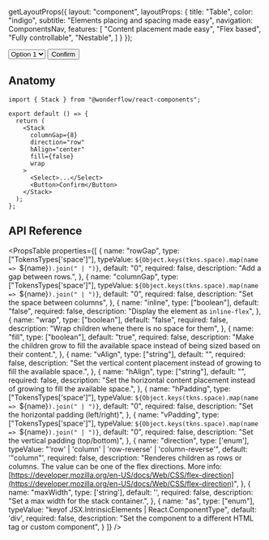 
  getLayoutProps({
    layout: "component",
    layoutProps: {
      title: "Table",
      color: "indigo",
      subtitle: "Elements placing and spacing made easy",
      navigation: ComponentsNav,
      features: [
        "Content placement made easy",
        "Flex based",
        "Fully controllable",
        "Nestable",
      ]
    }
  });


<LiveArea>
  <Stack
    columnGap={8}
    direction="row"
    hAlign="center"
    fill={false}
  >
    <Select>
      <option value="1">Option 1</option>
      <option value="2">Option 2</option>
      <option value="3">Option 3</option>
    </Select>
    <Button>Confirm</Button>
  </Stack>
</LiveArea>

## Anatomy

```tsx lines="1,5-14"
import { Stack } from "@wonderflow/react-components";

export default () => {
  return (
    <Stack
      columnGap={8}
      direction="row"
      hAlign="center"
      fill={false}
      wrap
    >
      <Select>...</Select>
      <Button>Confirm</Button>
    </Stack>
  );
};
```

## API Reference

<PropsTable
  properties={[
    {
      name: "rowGap",
      type: ["TokensTypes['space']"],
      typeValue: `${Object.keys(tkns.space).map(name => `${name}`).join(" | ")}`,
      default: "0",
      required: false,
      description: "Add a gap between rows.",
    },
    {
      name: "columnGap",
      type: ["TokensTypes['space']"],
      typeValue: `${Object.keys(tkns.space).map(name => `${name}`).join(" | ")}`,
      default: "0",
      required: false,
      description: "Set the space between columns",
    },
    {
      name: "inline",
      type: ["boolean"],
      default: "false",
      required: false,
      description: "Display the element as `inline-flex`",
    },
    {
      name: "wrap",
      type: ["boolean"],
      default: "false",
      required: false,
      description: "Wrap children whene there is no space for them",
    },
    {
      name: "fill",
      type: ["boolean"],
      default: "true",
      required: false,
      description: "Make the children grow to fill the available space instead of being sized based on their content.",
    },
    {
      name: "vAlign",
      type: ["string"],
      default: "",
      required: false,
      description:
        "Set the vertical content placement instead of growing to fill the available space.",
    },
    {
      name: "hAlign",
      type: ["string"],
      default: "",
      required: false,
      description:
        "Set the horizontal content placement instead of growing to fill the available space.",
    },
    {
      name: "hPadding",
      type: ["TokensTypes['space']"],
      typeValue: `${Object.keys(tkns.space).map(name => `${name}`).join(" | ")}`,
      default: "0",
      required: false,
      description: "Set the horizontal padding (left/right)",
    },
    {
      name: "vPadding",
      type: ["TokensTypes['space']"],
      typeValue: `${Object.keys(tkns.space).map(name => `${name}`).join(" | ")}`,
      default: "0",
      required: false,
      description: "Set the vertical padding (top/bottom)",
    },
    {
      name: "direction",
      type: ['enum'],
      typeValue: "'row' | 'column' | 'row-reverse' | 'column-reverse'",
      default: '"column"',
      required: false,
      description:
        "Renderes children as rows or columns. The value can be one of the flex directions. More info: [https://developer.mozilla.org/en-US/docs/Web/CSS/flex-direction](https://developer.mozilla.org/en-US/docs/Web/CSS/flex-direction)",
    },
    {
      name: "maxWidth",
      type: ['string'],
      default: '',
      required: false,
      description:
        "Set a max width for the stack container.",
    },
    {
      name: "as",
      type: ["enum"],
      typeValue: "keyof JSX.IntrinsicElements | React.ComponentType<any>",
      default: 'div',
      required: false,
      description:
        "Set the component to a different HTML tag or custom component",
    }
  ]}
/>
